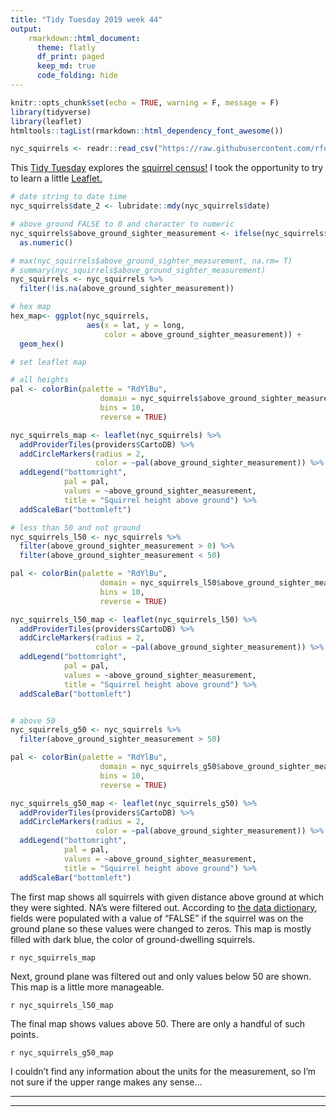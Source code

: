 ```yaml
---
title: "Tidy Tuesday 2019 week 44"
output:
    rmarkdown::html_document:
      theme: flatly
      df_print: paged
      keep_md: true
      code_folding: hide
---
```


```r
knitr::opts_chunk$set(echo = TRUE, warning = F, message = F)
library(tidyverse)
library(leaflet)
htmltools::tagList(rmarkdown::html_dependency_font_awesome())
```


```r
nyc_squirrels <- readr::read_csv("https://raw.githubusercontent.com/rfordatascience/tidytuesday/master/data/2019/2019-10-29/nyc_squirrels.csv")
```

This [Tidy Tuesday](https://github.com/rfordatascience/tidytuesday/blob/master/data/2019/2019-10-29) explores the [squirrel census!](https://www.thesquirrelcensus.com) I took the opportunity to try to learn a little [Leaflet.](https://leafletjs.com)

```r
# date string to date time
nyc_squirrels$date_2 <- lubridate::mdy(nyc_squirrels$date)

# above ground FALSE to 0 and character to numeric
nyc_squirrels$above_ground_sighter_measurement <- ifelse(nyc_squirrels$above_ground_sighter_measurement == "FALSE", 0, nyc_squirrels$above_ground_sighter_measurement) %>% 
  as.numeric() 

# max(nyc_squirrels$above_ground_sighter_measurement, na.rm= T)
# summary(nyc_squirrels$above_ground_sighter_measurement)
nyc_squirrels <- nyc_squirrels %>% 
  filter(!is.na(above_ground_sighter_measurement))

# hex map
hex_map<- ggplot(nyc_squirrels, 
                 aes(x = lat, y = long, 
                     color = above_ground_sighter_measurement)) +
  geom_hex()

# set leaflet map

# all heights
pal <- colorBin(palette = "RdYlBu", 
                    domain = nyc_squirrels$above_ground_sighter_measurement, 
                    bins = 10,
                    reverse = TRUE)

nyc_squirrels_map <- leaflet(nyc_squirrels) %>% 
  addProviderTiles(providers$CartoDB) %>% 
  addCircleMarkers(radius = 2, 
                   color = ~pal(above_ground_sighter_measurement)) %>%
  addLegend("bottomright", 
            pal = pal, 
            values = ~above_ground_sighter_measurement, 
            title = "Squirrel height above ground") %>% 
  addScaleBar("bottomleft")

# less than 50 and not ground
nyc_squirrels_l50 <- nyc_squirrels %>% 
  filter(above_ground_sighter_measurement > 0) %>%
  filter(above_ground_sighter_measurement < 50)

pal <- colorBin(palette = "RdYlBu", 
                    domain = nyc_squirrels_l50$above_ground_sighter_measurement, 
                    bins = 10,
                    reverse = TRUE)

nyc_squirrels_l50_map <- leaflet(nyc_squirrels_l50) %>% 
  addProviderTiles(providers$CartoDB) %>% 
  addCircleMarkers(radius = 2, 
                   color = ~pal(above_ground_sighter_measurement)) %>%
  addLegend("bottomright", 
            pal = pal, 
            values = ~above_ground_sighter_measurement, 
            title = "Squirrel height above ground") %>% 
  addScaleBar("bottomleft")


# above 50
nyc_squirrels_g50 <- nyc_squirrels %>% 
  filter(above_ground_sighter_measurement > 50)

pal <- colorBin(palette = "RdYlBu", 
                    domain = nyc_squirrels_g50$above_ground_sighter_measurement, 
                    bins = 10,
                    reverse = TRUE)

nyc_squirrels_g50_map <- leaflet(nyc_squirrels_g50) %>% 
  addProviderTiles(providers$CartoDB) %>% 
  addCircleMarkers(radius = 2, 
                   color = ~pal(above_ground_sighter_measurement)) %>%
  addLegend("bottomright", 
            pal = pal, 
            values = ~above_ground_sighter_measurement, 
            title = "Squirrel height above ground") %>% 
  addScaleBar("bottomleft")
```

The first map shows all squirrels with given distance above ground at which they were sighted. NA's were filtered out. According to [the data dictionary](https://github.com/rfordatascience/tidytuesday/tree/master/data/2019/2019-10-29#data-dictionary), fields were populated with a value of “FALSE” if the squirrel was on the ground plane so these values were changed to zeros. This map is mostly filled with dark blue, the color of ground-dwelling squirrels.

`r nyc_squirrels_map`

Next, ground plane was filtered out and only values below 50 are shown. This map is a little more manageable.

`r nyc_squirrels_l50_map`


The final map shows values above 50. There are only a handful of such points.

`r nyc_squirrels_g50_map`

I couldn't find any information about the units for the measurement, so I'm not sure if the upper range makes any sense...

<hr />
<P ALIGN=CENTER> [<i class="fa fa-github" font color="#4F8AC2" style="font-size: 20pt"></i>](https://github.com/k-maciejewski/TidyTuesdays) 
[<i class="fa fa-globe" font color="#4F8AC2" style="font-size: 20pt"></i>](https://k-maciejewski.github.io) </P>

<hr />